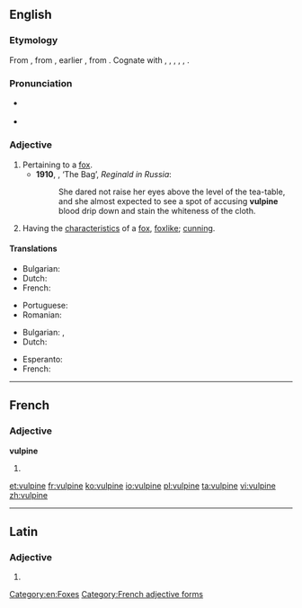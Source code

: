 ==English==

===Etymology===
From {{etyl|la}} {{term|vulpinus||foxy, fox-like}}, from {{term|vulpes|vulpēs}}, earlier {{term|volpes|volpēs|fox}}, from {{proto|Indo-European|wl(o)p-|fox}}. Cognate with {{etyl|cy|-}} {{term|llywarn||fox}}, {{etyl|grc|-}} {{term|ἀλώπηξ|tr=alōpēks|lang=grc}}, {{etyl|hy|-}} {{term|աղուէս|tr=aluēs|lang=hy}}, {{etyl|sq|-}} {{term|dhelpër|lang=sq}}, {{etyl|lt|-}} {{term|vilpišỹs|lang=lt||wildcat}}, {{etyl|sa|-}} {{term|lopāśa||jackal, fox}}. {{rfscript|Devanagari}}

===Pronunciation===
* {{a|UK}} {{IPA|/ˈvʌlpʌɪn/}}
* {{audio|En-us-vulpine.ogg|Audio (US)}}

===Adjective===
{{en-adj}}

# Pertaining to a [[fox]].
#* '''1910''', {{w|Saki}}, ‘The Bag’, ''Reginald in Russia'':
#*: She dared not raise her eyes above the level of the tea-table, and she almost expected to see a spot of accusing '''vulpine''' blood drip down and stain the whiteness of the cloth.
# Having the [[characteristic]]s of a [[fox]], [[foxlike]]; [[cunning]].

====Translations====
{{trans-top|pertaining to a fox}}
* Bulgarian: {{t|bg|хитър}}
* Dutch: {{t+|nl|geslepen}}
* French: {{t+|fr|vulpin}}
{{trans-mid}}
* Portuguese: {{t+|pt|vulpino}}
* Romanian: {{t|ro|șiret}}
{{trans-bottom}}

{{trans-top|foxlike}}
* Bulgarian: {{t|bg}}, {{t|bg|лисича}}
* Dutch: {{t|nl|vosachtig}}
{{trans-mid}}
* Esperanto: {{t|eo|vulpa}}
* French: {{t+|fr|vulpin}}
{{trans-bottom}}

[[Category:en:Foxes]]

----

==French==

===Adjective===
'''vulpine''' {{f}}

# {{feminine of|vulpin|lang=fr}}

[[Category:French adjective forms]]

[[et:vulpine]]
[[fr:vulpine]]
[[ko:vulpine]]
[[io:vulpine]]
[[pl:vulpine]]
[[ta:vulpine]]
[[vi:vulpine]]
[[zh:vulpine]]

----
==Latin==

===Adjective===
{{la-adj-form|vulpīne}}

# {{inflection of|vulpinus|vulpīnus|voc|m|s|lang=la}}
{{rfc-auto}}